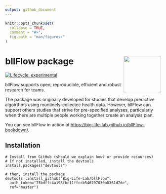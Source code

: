 ```yaml
---
output: github_document
---
```


```r
knitr::opts_chunk$set(
  collapse = TRUE,
  comment = "#>",
  fig.path = "man/figures/"
)
```
<!-- README.md is generated from README.Rmd. Please edit that file -->


# bllFlow package <img src="man/figures/pbl-sticker.png" align="right" alt="" width="120" />

[![Lifecycle: experimental](https://img.shields.io/badge/lifecycle-experimental-orange.svg)](https://www.tidyverse.org/lifecycle/#experimental)

bllFlow supports open, reproducible, efficient and robust research for teams. 

The package was originally developed for studies that develop predictive 
algoirthms using rountinely-collectec health data. However, bllFlow can support 
others studies that strive for pre-specified analyses, particularly when there 
are multiple people working together create an analysis plan.

You can see bllFlow in action at [https://big-life-lab.github.io/bllFlow-bookdown/](https://big-life-lab.github.io/bllFlow-bookdown/).

## Installation
```
# Install from GitHub (should we explain how? or provide resources)
# If not installed, install the devtools
install.packages("devtools")

# then, install the package
devtools::install_github("Big-Life-Lab/bllFlow", 
  auth_token="75bdffc4a195fbc11ffccb546707030a8361d7de",
  ref="master")
```
